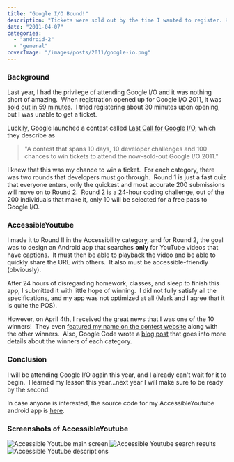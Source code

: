 ```yaml
---
title: "Google I/O Bound!"
description: "Tickets were sold out by the time I wanted to register. However, Google launched a programming contest for the last remaining tickets - and so I determined that this is how I was going to get in."
date: "2011-04-07"
categories: 
  - "android-2"
  - "general"
coverImage: "/images/posts/2011/google-io.png"
---
```


### Background

Last year, I had the privilege of attending Google I/O and it was nothing short of amazing.  When registration opened up for Google I/O 2011, it was [sold out in 59 minutes](http://techcrunch.com/2011/02/07/google-io-tickets-sell-out-in-59-minutes/).  I tried registering about 30 minutes upon opening, but I was unable to get a ticket.

Luckily, Google launched a contest called [Last Call for Google I/O](https://sites.google.com/site/lastcallforio2011/Home), which they describe as

> "A contest that spans 10 days, 10 developer challenges and 100 chances to win tickets to attend the now-sold-out Google I/O 2011."

I knew that this was my chance to win a ticket.  For each category, there was two rounds that developers must go through.  Round 1 is just a fast quiz that everyone enters, only the quickest and most accurate 200 submissions will move on to Round 2.  Round 2 is a 24-hour coding challenge, out of the 200 individuals that make it, only 10 will be selected for a free pass to Google I/O.

### AccessibleYoutube

I made it to Round II in the Accessibility category, and for Round 2, the goal was to design an Android app that searches **only** for YouTube videos that have captions.  It must then be able to playback the video and be able to quickly share the URL with others.  It also must be accessible-friendly (obviously).

After 24 hours of disregarding homework, classes, and sleep to finish this app, I submitted it with little hope of winning.  I did not fully satisfy all the specifications, and my app was not optimized at all (Mark and I agree that it is quite the POS).

However, on April 4th, I received the great news that I was one of the 10 winners!  They even [featured my name on the contest website](https://sites.google.com/site/lastcallforio2011/accessibility) along with the other winners.  Also, Google Code wrote a [blog post](http://googlecode.blogspot.com/2011/04/and-glory-goes-tolast-call-for-google.html) that goes into more details about the winners of each category.

### Conclusion

I will be attending Google I/O again this year, and I already can't wait for it to begin.  I learned my lesson this year...next year I will make sure to be ready by the second.

In case anyone is interested, the source code for my AccessibleYoutube android app is [here](https://github.com/meltedxice/AccessibleYoutube).

### Screenshots of AccessibleYoutube

![Accessible Youtube main screen](/images/posts/2011/main.png) ![Accessible Youtube search results](/images/posts/2011/results.png) ![Accessible Youtube descriptions](/images/posts/2011/video.png)
